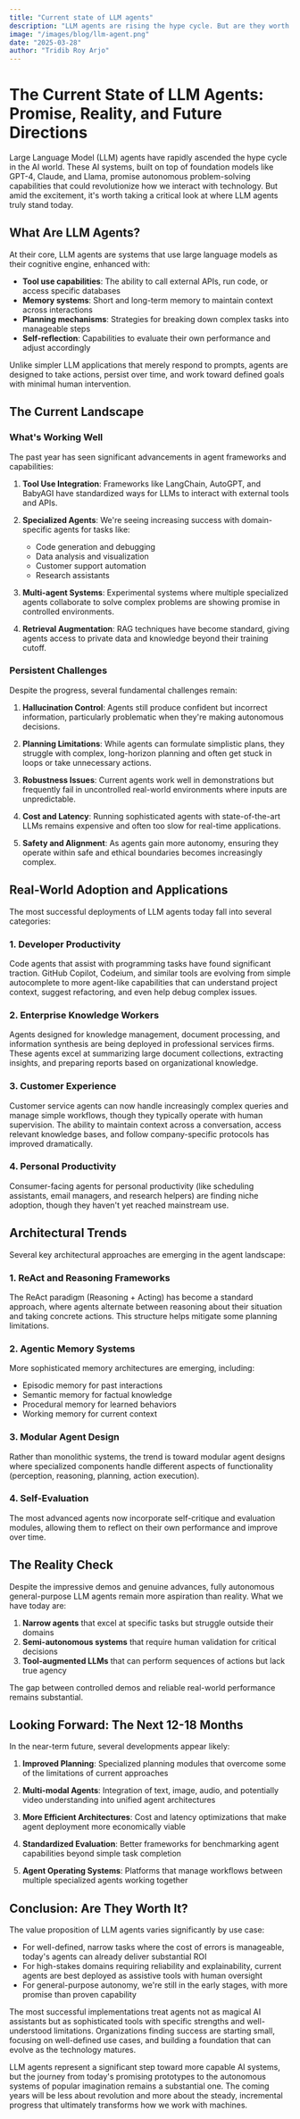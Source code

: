 ```yaml
---
title: "Current state of LLM agents"
description: "LLM agents are rising the hype cycle. But are they worth it?"
image: "/images/blog/llm-agent.png"
date: "2025-03-28"
author: "Tridib Roy Arjo"
---
```


# The Current State of LLM Agents: Promise, Reality, and Future Directions

Large Language Model (LLM) agents have rapidly ascended the hype cycle in the AI world. These AI systems, built on top of foundation models like GPT-4, Claude, and Llama, promise autonomous problem-solving capabilities that could revolutionize how we interact with technology. But amid the excitement, it's worth taking a critical look at where LLM agents truly stand today.

## What Are LLM Agents?

At their core, LLM agents are systems that use large language models as their cognitive engine, enhanced with:

- **Tool use capabilities**: The ability to call external APIs, run code, or access specific databases
- **Memory systems**: Short and long-term memory to maintain context across interactions
- **Planning mechanisms**: Strategies for breaking down complex tasks into manageable steps
- **Self-reflection**: Capabilities to evaluate their own performance and adjust accordingly

Unlike simpler LLM applications that merely respond to prompts, agents are designed to take actions, persist over time, and work toward defined goals with minimal human intervention.

## The Current Landscape

### What's Working Well

The past year has seen significant advancements in agent frameworks and capabilities:

1. **Tool Use Integration**: Frameworks like LangChain, AutoGPT, and BabyAGI have standardized ways for LLMs to interact with external tools and APIs.

2. **Specialized Agents**: We're seeing increasing success with domain-specific agents for tasks like:
   - Code generation and debugging
   - Data analysis and visualization
   - Customer support automation
   - Research assistants

3. **Multi-agent Systems**: Experimental systems where multiple specialized agents collaborate to solve complex problems are showing promise in controlled environments.

4. **Retrieval Augmentation**: RAG techniques have become standard, giving agents access to private data and knowledge beyond their training cutoff.

### Persistent Challenges

Despite the progress, several fundamental challenges remain:

1. **Hallucination Control**: Agents still produce confident but incorrect information, particularly problematic when they're making autonomous decisions.

2. **Planning Limitations**: While agents can formulate simplistic plans, they struggle with complex, long-horizon planning and often get stuck in loops or take unnecessary actions.

3. **Robustness Issues**: Current agents work well in demonstrations but frequently fail in uncontrolled real-world environments where inputs are unpredictable.

4. **Cost and Latency**: Running sophisticated agents with state-of-the-art LLMs remains expensive and often too slow for real-time applications.

5. **Safety and Alignment**: As agents gain more autonomy, ensuring they operate within safe and ethical boundaries becomes increasingly complex.

## Real-World Adoption and Applications

The most successful deployments of LLM agents today fall into several categories:

### 1. Developer Productivity

Code agents that assist with programming tasks have found significant traction. GitHub Copilot, Codeium, and similar tools are evolving from simple autocomplete to more agent-like capabilities that can understand project context, suggest refactoring, and even help debug complex issues.

### 2. Enterprise Knowledge Workers

Agents designed for knowledge management, document processing, and information synthesis are being deployed in professional services firms. These agents excel at summarizing large document collections, extracting insights, and preparing reports based on organizational knowledge.

### 3. Customer Experience

Customer service agents can now handle increasingly complex queries and manage simple workflows, though they typically operate with human supervision. The ability to maintain context across a conversation, access relevant knowledge bases, and follow company-specific protocols has improved dramatically.

### 4. Personal Productivity

Consumer-facing agents for personal productivity (like scheduling assistants, email managers, and research helpers) are finding niche adoption, though they haven't yet reached mainstream use.

## Architectural Trends

Several key architectural approaches are emerging in the agent landscape:

### 1. ReAct and Reasoning Frameworks

The ReAct paradigm (Reasoning + Acting) has become a standard approach, where agents alternate between reasoning about their situation and taking concrete actions. This structure helps mitigate some planning limitations.

### 2. Agentic Memory Systems

More sophisticated memory architectures are emerging, including:
- Episodic memory for past interactions
- Semantic memory for factual knowledge
- Procedural memory for learned behaviors
- Working memory for current context

### 3. Modular Agent Design

Rather than monolithic systems, the trend is toward modular agent designs where specialized components handle different aspects of functionality (perception, reasoning, planning, action execution).

### 4. Self-Evaluation

The most advanced agents now incorporate self-critique and evaluation modules, allowing them to reflect on their own performance and improve over time.

## The Reality Check

Despite the impressive demos and genuine advances, fully autonomous general-purpose LLM agents remain more aspiration than reality. What we have today are:

1. **Narrow agents** that excel at specific tasks but struggle outside their domains
2. **Semi-autonomous systems** that require human validation for critical decisions
3. **Tool-augmented LLMs** that can perform sequences of actions but lack true agency

The gap between controlled demos and reliable real-world performance remains substantial.

## Looking Forward: The Next 12-18 Months

In the near-term future, several developments appear likely:

1. **Improved Planning**: Specialized planning modules that overcome some of the limitations of current approaches

2. **Multi-modal Agents**: Integration of text, image, audio, and potentially video understanding into unified agent architectures

3. **More Efficient Architectures**: Cost and latency optimizations that make agent deployment more economically viable

4. **Standardized Evaluation**: Better frameworks for benchmarking agent capabilities beyond simple task completion

5. **Agent Operating Systems**: Platforms that manage workflows between multiple specialized agents working together

## Conclusion: Are They Worth It?

The value proposition of LLM agents varies significantly by use case:

- For well-defined, narrow tasks where the cost of errors is manageable, today's agents can already deliver substantial ROI
- For high-stakes domains requiring reliability and explainability, current agents are best deployed as assistive tools with human oversight
- For general-purpose autonomy, we're still in the early stages, with more promise than proven capability

The most successful implementations treat agents not as magical AI assistants but as sophisticated tools with specific strengths and well-understood limitations. Organizations finding success are starting small, focusing on well-defined use cases, and building a foundation that can evolve as the technology matures.

LLM agents represent a significant step toward more capable AI systems, but the journey from today's promising prototypes to the autonomous systems of popular imagination remains a substantial one. The coming years will be less about revolution and more about the steady, incremental progress that ultimately transforms how we work with machines.

